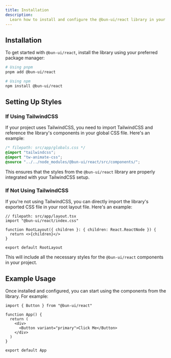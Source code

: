 ```yaml
---
title: Installation
description:
  Learn how to install and configure the @bun-ui/react library in your project.
---
```


## Installation

To get started with `@bun-ui/react`, install the library using your preferred
package manager:

```bash
# Using pnpm
pnpm add @bun-ui/react

# Using npm
npm install @bun-ui/react
```

## Setting Up Styles

### If Using TailwindCSS

If your project uses TailwindCSS, you need to import TailwindCSS and reference
the library's components in your global CSS file. Here's an example:

```css
/* filepath: src/app/globals.css */
@import "tailwindcss";
@import "tw-animate-css";
@source "../../node_modules/@bun-ui/react/src/components/";
```

This ensures that the styles from the `@bun-ui/react` library are properly
integrated with your TailwindCSS setup.

### If Not Using TailwindCSS

If you're not using TailwindCSS, you can directly import the library's exported
CSS file in your root layout file. Here's an example:

```tsx
// filepath: src/app/layout.tsx
import "@bun-ui/react/index.css"

function RootLayout({ children }: { children: React.ReactNode }) {
  return <>{children}</>
}

export default RootLayout
```

This will include all the necessary styles for the `@bun-ui/react` components in
your project.

## Example Usage

Once installed and configured, you can start using the components from the
library. For example:

```tsx
import { Button } from "@bun-ui/react"

function App() {
  return (
    <div>
      <Button variant="primary">Click Me</Button>
    </div>
  )
}

export default App
```

